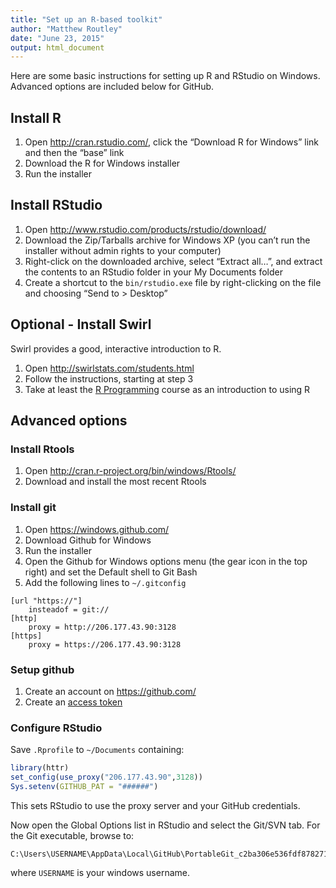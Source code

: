 ```yaml
---
title: "Set up an R-based toolkit"
author: "Matthew Routley"
date: "June 23, 2015"
output: html_document
---
```


Here are some basic instructions for setting up R and RStudio on Windows. Advanced options are included below for GitHub.

## Install R

1. Open <http://cran.rstudio.com/>, click the "Download R for Windows" link and then the "base" link
2. Download the R for Windows installer
3. Run the installer

## Install RStudio

1. Open <http://www.rstudio.com/products/rstudio/download/>
2. Download the Zip/Tarballs archive for Windows XP (you can't run the installer without admin rights to your computer)
3. Right-click on the downloaded archive,  select "Extract all...", and extract the contents to an RStudio folder in your My Documents folder
4. Create a shortcut to the `bin/rstudio.exe` file by right-clicking on the file and choosing "Send to > Desktop"

## Optional - Install Swirl

Swirl provides a good, interactive introduction to R.

1. Open <http://swirlstats.com/students.html>
2. Follow the instructions, starting at step 3
3. Take at least the [R Programming](https://github.com/swirldev/swirl_courses#swirl-courses) course as an introduction to using R

## Advanced options

### Install Rtools

1. Open <http://cran.r-project.org/bin/windows/Rtools/>
2. Download and install the most recent Rtools

### Install git

1. Open <https://windows.github.com/>
2. Download Github for Windows
3. Run the installer
4. Open the Github for Windows options menu (the gear icon in the top right) and set the Default shell to Git Bash 
5. Add the following lines to `~/.gitconfig`

```
[url "https://"]
	insteadof = git://
[http]
	proxy = http://206.177.43.90:3128
[https]
	proxy = https://206.177.43.90:3128
```

### Setup github

1. Create an account on <https://github.com/>
2. Create an [access token](https://help.github.com/articles/creating-an-access-token-for-command-line-use/)
	
### Configure RStudio

Save `.Rprofile` to `~/Documents` containing:

```R
library(httr)
set_config(use_proxy("206.177.43.90",3128))
Sys.setenv(GITHUB_PAT = "######")
```

This sets RStudio to use the proxy server and your GitHub credentials.

Now open the Global Options list in RStudio and select the Git/SVN tab. For the Git executable, browse to: 

    C:\Users\USERNAME\AppData\Local\GitHub\PortableGit_c2ba306e536fdf878271f7fe636a147ff37326ad\bin\git.exe
    
where `USERNAME` is your windows username.
